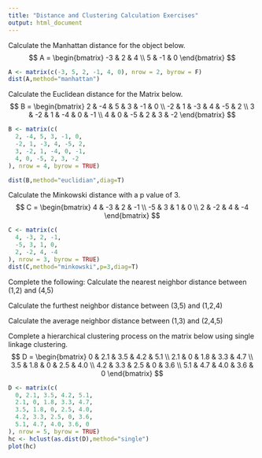 ---
title: "Distance and Clustering Calculation Exercises"
output: html_document
---
Calculate the Manhattan distance for the object below.
$$
A =
\begin{bmatrix}
-3 & 2 & 4 \\
5 & -1 & 0
\end{bmatrix}
$$
```{r}
A <- matrix(c(-3, 5, 2, -1, 4, 0), nrow = 2, byrow = F)
dist(A,method="manhattan")
```
Calculate the Euclidean distance for the Matrix below.
$$
B =
\begin{bmatrix}
2 & -4 & 5 & 3 & -1 & 0 \\
-2 & 1 & -3 & 4 & -5 & 2 \\
3 & -2 & 1 & -4 & 0 & -1 \\
4 & 0 & -5 & 2 & 3 & -2
\end{bmatrix}
$$
```{r}
B <- matrix(c(
  2, -4, 5, 3, -1, 0,
  -2, 1, -3, 4, -5, 2,
  3, -2, 1, -4, 0, -1,
  4, 0, -5, 2, 3, -2
), nrow = 4, byrow = TRUE)

dist(B,method="euclidian",diag=T)
```
Calculate the Minkowski distance with a p value of 3.
$$
C =
\begin{bmatrix}
4 & -3 & 2 & -1 \\
-5 & 3 & 1 & 0 \\
2 & -2 & 4 & -4
\end{bmatrix}
$$
```{r}
C <- matrix(c(
  4, -3, 2, -1,
  -5, 3, 1, 0,
  2, -2, 4, -4
), nrow = 3, byrow = TRUE)
dist(C,method="minkowski",p=3,diag=T)
```
Complete the following:
Calculate the nearest neighbor distance between (1,2) and (4,5)

Calculate the furthest neighbor distance between (3,5) and (1,2,4)

Calculate the average neighbor distance between (1,3) and (2,4,5)

Complete a hierarchical clustering process on the matrix below using single linkage clustering.
$$
D =
\begin{bmatrix}
0 & 2.1 & 3.5 & 4.2 & 5.1 \\
2.1 & 0 & 1.8 & 3.3 & 4.7 \\
3.5 & 1.8 & 0 & 2.5 & 4.0 \\
4.2 & 3.3 & 2.5 & 0 & 3.6 \\
5.1 & 4.7 & 4.0 & 3.6 & 0
\end{bmatrix}
$$
```{r}
D <- matrix(c(
  0, 2.1, 3.5, 4.2, 5.1,
  2.1, 0, 1.8, 3.3, 4.7,
  3.5, 1.8, 0, 2.5, 4.0,
  4.2, 3.3, 2.5, 0, 3.6,
  5.1, 4.7, 4.0, 3.6, 0
), nrow = 5, byrow = TRUE)
hc <- hclust(as.dist(D),method="single")
plot(hc)
```